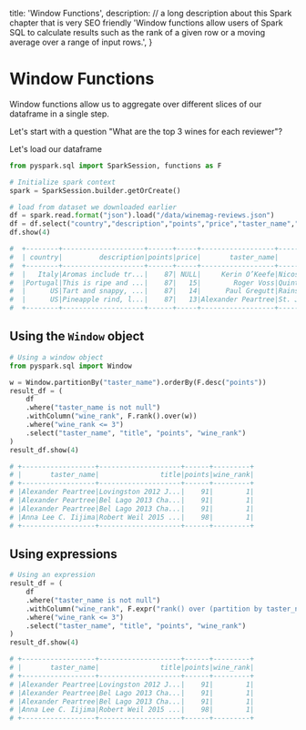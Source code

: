  title: 'Window Functions',
  description:
    // a long description about this Spark chapter that is very SEO friendly
    'Window functions allow users of Spark SQL to calculate results such as the rank of a given row or a moving average over a range of input rows.',
}

# Window Functions

Window functions allow us to aggregate over different slices of our dataframe in a single step.

Let's start with a question "What are the top 3 wines for each reviewer"?

Let's load our dataframe

```python {{title: "Python"}}
from pyspark.sql import SparkSession, functions as F

# Initialize spark context
spark = SparkSession.builder.getOrCreate()

# load from dataset we downloaded earlier
df = spark.read.format("json").load("/data/winemag-reviews.json")
df = df.select("country","description","points","price","taster_name","title","variety")
df.show(4)

#  +--------+--------------------+------+-----+------------------+--------------------+--------------+
#  | country|         description|points|price|       taster_name|               title|       variety|
#  +--------+--------------------+------+-----+------------------+--------------------+--------------+
#  |   Italy|Aromas include tr...|    87| NULL|     Kerin O’Keefe|Nicosia 2013 Vulk...|   White Blend|
#  |Portugal|This is ripe and ...|    87|   15|        Roger Voss|Quinta dos Avidag...|Portuguese Red|
#  |      US|Tart and snappy, ...|    87|   14|      Paul Gregutt|Rainstorm 2013 Pi...|    Pinot Gris|
#  |      US|Pineapple rind, l...|    87|   13|Alexander Peartree|St. Julian 2013 R...|      Riesling|
#  +--------+--------------------+------+-----+------------------+--------------------+--------------+
```

## Using the `Window` object

```python {{title: "Python"}}
# Using a window object
from pyspark.sql import Window

w = Window.partitionBy("taster_name").orderBy(F.desc("points"))
result_df = (
    df
    .where("taster_name is not null")
    .withColumn("wine_rank", F.rank().over(w))
    .where("wine_rank <= 3")
    .select("taster_name", "title", "points", "wine_rank")
)
result_df.show(4)

# +------------------+--------------------+------+---------+
# |       taster_name|               title|points|wine_rank|
# +------------------+--------------------+------+---------+
# |Alexander Peartree|Lovingston 2012 J...|    91|        1|
# |Alexander Peartree|Bel Lago 2013 Cha...|    91|        1|
# |Alexander Peartree|Bel Lago 2013 Cha...|    91|        1|
# |Anna Lee C. Iijima|Robert Weil 2015 ...|    98|        1|
# +------------------+--------------------+------+---------+
```

## Using expressions

```python {{title: "Python"}}
# Using an expression
result_df = (
    df
    .where("taster_name is not null")
    .withColumn("wine_rank", F.expr("rank() over (partition by taster_name order by points desc)"))
    .where("wine_rank <= 3")
    .select("taster_name", "title", "points", "wine_rank")
)
result_df.show(4)

# +------------------+--------------------+------+---------+
# |       taster_name|               title|points|wine_rank|
# +------------------+--------------------+------+---------+
# |Alexander Peartree|Lovingston 2012 J...|    91|        1|
# |Alexander Peartree|Bel Lago 2013 Cha...|    91|        1|
# |Alexander Peartree|Bel Lago 2013 Cha...|    91|        1|
# |Anna Lee C. Iijima|Robert Weil 2015 ...|    98|        1|
# +------------------+--------------------+------+---------+
```
